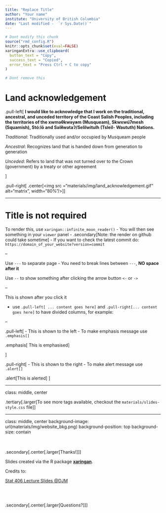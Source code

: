 ```yaml
---
title: "Replace Title"
author: "Your name"
institute: "University of British Columbia"
date: "Last modified -  `r Sys.Date()`"
---
```


```r
# Dont modify this chunk
source("rmd_config.R")
knitr::opts_chunk$set(eval=FALSE)
xaringanExtra::use_clipboard(
  button_text = "Copy",
  success_text = "Copied",
  error_text = "Press Ctrl + C to copy"
)
```

```r
# Dont remove this
```

# Land acknowledgement

.pull-left[
**I would like to acknowledge that I work on the traditional, ancestral, and unceded territory of the Coast Salish Peoples, including the territories of the xwməθkwəy̓əm (Musqueam), Skwxwú7mesh (Squamish), Stó:lō and Səl̓ílwətaʔ/Selilwitulh (Tsleil- Waututh) Nations.**

*Traditional*: Traditionally used and/or occupied by Musqueam people

*Ancestral*: Recognizes land that is handed down from generation to generation

*Unceded*: Refers to land that was not turned over to the Crown (government) by a treaty or other agreement

]

.pull-right[
.center[<img src ="materials/img/land_acknowledgement.gif" alt="matrix", width="80%"/>]
]

---

# Title is not required

To render this, use `xaringan::infinite_moon_reader()`
- You will then see something in your `viewer` panel
- .secondary[Note: the render on github could take sometime]
- If you want to check the latest commit do:
`https://domain_of_your_website?version=commit`

--

Use `---` to separate page
- You need to break lines between `---`, **NO space after it**

Use `--` to show something after clicking the arrow button `<-` or `->`

--

This is shown after you click it

- use `.pull-left[ ... content goes here]` and `.pull-right[... content goes here]` to have divided columns, for example:

--

.pull-left[
- This is shown to the left
- To make emphasis message use `.emphasis[]`

.emphasis[
This is emphasised]

]



.pull-right[
- This is shown to the right
- To make alert message use `.alert[]`

.alert[This is alerted]
]

---

class: middle, center

.tertiary[.larger[To see more tags available, checkout the `materials/slides-style.css` file]]

---


class: middle, center
background-image: url(materials/img/website_bkg.png)
background-position: top
background-size: contain

<br><br>
.secondary[.center[.larger[Thanks!]]]

Slides created via the R package [**xaringan**](https://github.com/yihui/xaringan).

Credits to:

  [Stat 406 Lecture Slides @DJM](https://ubc-stat.github.io/stat-406/)

<br><br>

.secondary[.center[.larger[Questions?]]]
